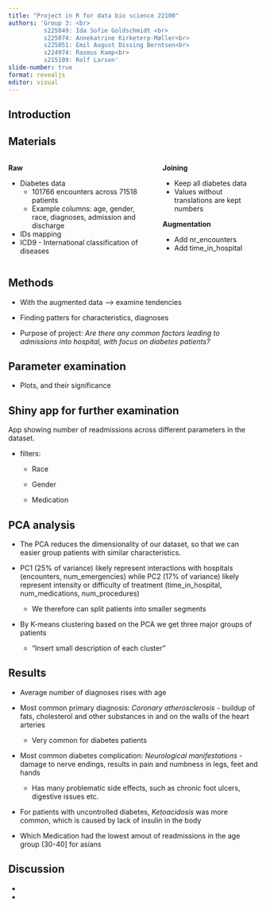```yaml
---
title: "Project in R for data bio science 22100"
authors: 'Group 3: <br>
          s225049: Ida Sofie Goldschmidt <br>
          s225074: Annekatrine Kirketerp-Møller<br>
          s225051: Emil August Dissing Berntsen<br>
          s224974: Rasmus Kamp<br>
          s215109: Rolf Larsen'
slide-number: true
format: revealjs
editor: visual
---
```


## Introduction

## Materials

::: columns
::: {.column width="60%"}
**Raw**

-   Diabetes data
    -   101766 encounters across 71518 patients
    -   Example columns: age, gender, race, diagnoses, admission and discharge
-   IDs mapping
-   ICD9 - International classification of diseases
:::

::: {.column width="40%"}
**Joining**

-   Keep all diabetes data
-   Values without translations are kept numbers

**Augmentation**

-   Add nr_encounters
-   Add time_in_hospital
:::
:::

## Methods

-   With the augmented data ---\> examine tendencies

-   Finding patters for characteristics, diagnoses

-   Purpose of project: *Are there any common factors leading to admissions into hospital, with focus on diabetes patients?*

## Parameter examination

-   Plots, and their significance

## Shiny app for further examination

App showing number of readmissions across different parameters in the dataset.

-   filters:

    -   Race

    -   Gender

    -   Medication

## PCA analysis

-   The PCA reduces the dimensionality of our dataset, so that we can easier group patients with similar characteristics.

-   PC1 (25% of variance) likely represent interactions with hospitals (encounters, num_emergencies) while PC2 (17% of variance) likely represent intensity or difficulty of treatment (time_in_hospital, num_medications, num_procedures)

    -   We therefore can split patients into smaller segments

-   By K-means clustering based on the PCA we get three major groups of patients

    -   "Insert small description of each cluster"

## Results

-   Average number of diagnoses rises with age

-   Most common primary diagnosis: *Coronary atherosclerosis* - buildup of fats, cholesterol and other substances in and on the walls of the heart arteries

    -   Very common for diabetes patients

-   Most common diabetes complication: *Neurological manifestations* - damage to nerve endings, results in pain and numbness in legs, feet and hands

    -   Has many problematic side effects, such as chronic foot ulcers, digestive issues etc.

-   For patients with uncontrolled diabetes, *Ketoacidosis* was more common, which is caused by lack of insulin in the body

-   Which Medication had the lowest amout of readmissions in the age group (30-40\] for asians

## Discussion

-   

-   
